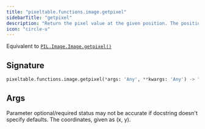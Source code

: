 ```yaml
---
title: "pixeltable.functions.image.getpixel"
sidebarTitle: "getpixel"
description: "Return the pixel value at the given position. The position `xy` is a tuple containing the x and y coordinates."
icon: "circle-u"
---
```

Equivalent to [`PIL.Image.Image.getpixel()`](https://pillow.readthedocs.io/en/stable/reference/Image.html#PIL.Image.Image.getpixel)


## Signature

```python
pixeltable.functions.image.getpixel(*args: 'Any', **kwargs: 'Any') -> "'exprs.FunctionCall'"
```

## Args

<Note>
Parameter optional/required status may not be accurate if docstring doesn't specify defaults.
</Note>

<ParamField path="xy" type="string" required>
  The coordinates, given as (x, y).


</ParamField>

